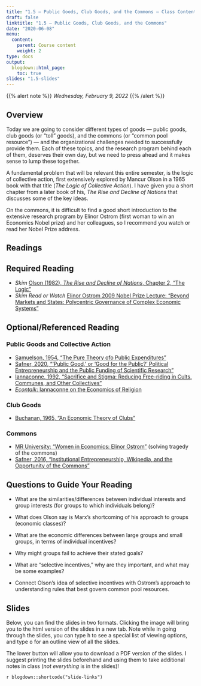 ```yaml
---
title: "1.5 — Public Goods, Club Goods, and the Commons — Class Content"
draft: false
linktitle: "1.5 — Public Goods, Club Goods, and the Commons"
date: "2020-06-08"
menu:
  content:
    parent: Course content
    weight: 2
type: docs
output:
  blogdown::html_page:
    toc: true
slides: "1.5-slides"
---
```


{{% alert note %}}
*Wednesday, February 9, 2022*
{{% /alert %}}

## <i class="fas fa-info-circle fa-lg"></i> Overview

Today we are going to consider different types of goods — public goods, club goods (or “toll” goods), and the commons (or “common pool resource”) — and the organizational challenges needed to successfully provide them. Each of these topics, and the research program behind each of them, deserves their own day, but we need to press ahead and it makes sense to lump these together.

A fundamental problem that will be relevant this entire semester, is the logic of collective action, first extensively explored by Mancur Olson in a 1965 book with that title (*The Logic of Collective Action*). I have given you a short chapter from a later book of his, *The Rise and Decline of Nations* that discusses some of the key ideas.

On the commons, it is difficult to find a good short introduction to the extensive research program by Elinor Ostrom (first woman to win an Economics Nobel prize) and her colleagues, so I recommend you watch or read her Nobel Prize address.

## <i class="fas fa-book-reader fa-lg"></i> Readings

## Required Reading
- *Skim* [<i class="fas fa-file-pdf"></i> Olson (1982), *The Rise and Decline of Nations*, Chapter 2, "The Logic"](/readings/Olson-1982.pdf)
- *Skim Read or Watch* [<i class="fas fa-file-pdf"></i> Elinor Ostrom 2009 Nobel Prize Lecture: “Beyond Markets and States: Polycentric Governance of Complex Economic Systems”](https://www.nobelprize.org/prizes/economic-sciences/2009/ostrom/biographical/)

## Optional/Referenced Reading

### Public Goods and Collective Action

- [<i class="fas fa-file-pdf"></i> Samuelson, 1954, "The Pure Theory ofo Public Expenditures"](/readings/Samuelson-1954.pdf)
- [<i class="fas fa-file-pdf"></i> Safner, 2020, "'Public Good,' or 'Good for the Public?' Political Entrepreneurship and the Public Funding of Scientific Research"](https://ryansafner.com/publication/public-good-or-good-for-the-public/)
- [<i class="fas fa-file-pdf"></i> Iannaconne, 1992, "Sacrifice and Stigma: Reducing Free-riding in Cults, Communes, and Other Collectives"](/readings/Iannaconne-1992.pdf)
- [<i class="fas fa-podcast"></i> *Econtalk*: Iannaconne on the Economics of Religion](https://www.econtalk.org/the-economics-of-religion/)

### Club Goods
- [<i class="fas fa-file-pdf"></i> Buchanan, 1965, "An Economic Theory of Clubs"](/readings/Buchanan-1965.pdf)

### Commons

- [<i class="fab fa-youtube"></i> MR University: "Women in Economics: Elinor Ostrom"](https://learn.mru.org/women-economics-series-elinor-ostrom/) (solving tragedy of the commons)
- [<i class="fas fa-file-pdf"></i> Safner, 2016, "Institutional Entrepreneurship, Wikipedia, and the Opportunity of the Commons"](https://ryansafner.com/publication/institutional-entrepreneurship-wikipedia-and-the-opportunity-of-the-commons/)

## Questions to Guide Your Reading

- What are the similarities/differences between individual interests and group interests (for groups to which individuals belong)?

- What does Olson say is Marx's shortcoming of his approach to groups (economic classes)?

- What are the economic differences between large groups and small groups, in terms of individual incentives?

- Why might groups fail to achieve their stated goals?

- What are "selective incentives," why are they important, and what may be some examples?  

- Connect Olson’s idea of selective incentives with Ostrom’s approach to understanding rules that best govern common pool resources. 

## <i class="fas fa-chalkboard-teacher"></i> Slides

Below, you can find the slides in two formats. Clicking the image will bring you to the html version of the slides in a new tab. Note while in going through the slides, you can type <kbd>h</kbd> to see a special list of viewing options, and type <kbd>o</kbd> for an outline view of all the slides.

The lower button will allow you to download a PDF version of the slides. I suggest printing the slides beforehand and using them to take additional notes in class (*not everything* is in the slides)!

`r blogdown::shortcode("slide-links")`